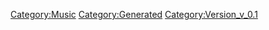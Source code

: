 {{Music
 |Name=つらみ現在進行形
 |ID=152
 |Cov=153
 |Cd=32
 |Nam=146
 |Div=146
 |Ma=3
 |SerieId=1
 |SerieLogoId=1
 |WavId=153
 |VariationId=0
 |Dsc=146
 |Strt=10
 |ValkyrieBattle=1
 |ValkyrieIntro=1
 |ValkyrieIntroSky=1
 |DivaSolo=1
 |DivaMulti=1
 |Exp=3
 |OfficialName=つらみ現在進行形
 |VocalName=ワルキューレ　美雲ΔJUNNA　フレイアΔ鈴木みのり<br />カナメΔ安野希世乃　レイナΔ東山奈央　マキナΔ西田望見
 |Description=作品：劇場版マクロスΔ 絶対LIVE!!!!!!<br /><br />歌手：ワルキューレ<br />　　　美雲ΔJUNNA　フレイアΔ鈴木みのり<br />　　　カナメΔ安野希世乃　レイナΔ東山奈央<br />　　　マキナΔ西田望見<br /><br />作詞：堂島孝平<br />作曲：櫻澤ヒカル
 |StoryTitle=
 |StoryDesc=
 |BuyURL=https://recochoku.jp/song/S1012579857/single?ds=1018736694
 |BannerId=0
 |AnmStoreURL=
}}
[[Category:Music]]
[[Category:Generated]]
[[Category:Version_v_0.1]]

